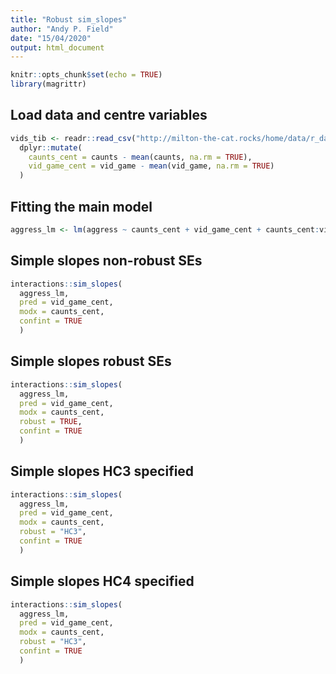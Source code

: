```yaml
---
title: "Robust sim_slopes"
author: "Andy P. Field"
date: "15/04/2020"
output: html_document
---
```


```r
knitr::opts_chunk$set(echo = TRUE)
library(magrittr)
```

## Load data and centre variables

```r
vids_tib <- readr::read_csv("http://milton-the-cat.rocks/home/data/r_data/video_games.csv") %>% 
  dplyr::mutate(
    caunts_cent = caunts - mean(caunts, na.rm = TRUE),
    vid_game_cent = vid_game - mean(vid_game, na.rm = TRUE)
  )
```

## Fitting the main model

```r
aggress_lm <- lm(aggress ~ caunts_cent + vid_game_cent + caunts_cent:vid_game_cent, data = vids_tib)
```

## Simple slopes non-robust SEs

```r
interactions::sim_slopes(
  aggress_lm,
  pred = vid_game_cent,
  modx = caunts_cent,
  confint = TRUE
  )
```

## Simple slopes robust SEs

```r
interactions::sim_slopes(
  aggress_lm,
  pred = vid_game_cent,
  modx = caunts_cent,
  robust = TRUE,
  confint = TRUE
  )
```

## Simple slopes HC3 specified

```r
interactions::sim_slopes(
  aggress_lm,
  pred = vid_game_cent,
  modx = caunts_cent,
  robust = "HC3",
  confint = TRUE
  )
```

## Simple slopes HC4 specified

```r
interactions::sim_slopes(
  aggress_lm,
  pred = vid_game_cent,
  modx = caunts_cent,
  robust = "HC3",
  confint = TRUE
  )
```